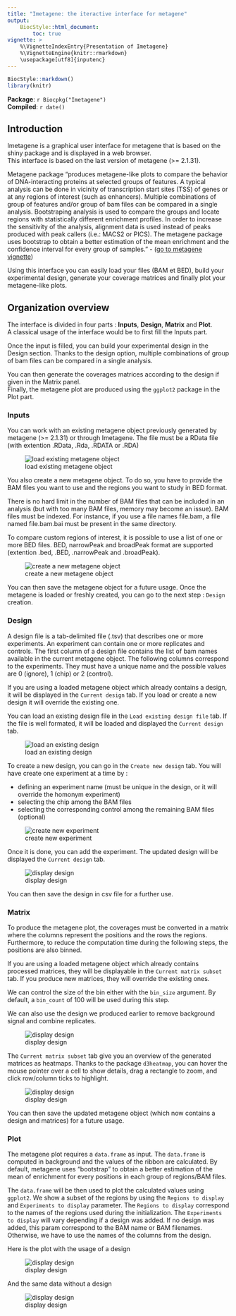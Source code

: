 ```yaml
---
title: "Imetagene: the iteractive interface for metagene"
output:
    BiocStyle::html_document:
        toc: true
vignette: >
    %\VignetteIndexEntry{Presentation of Imetagene}
    %\VignetteEngine{knitr::rmarkdown}
    \usepackage[utf8]{inputenc}
---
```



```r
BiocStyle::markdown()
library(knitr)
```

**Package**: `r Biocpkg("Imetagene")`<br />
**Compiled**: `r date()`<br />

## Introduction
Imetagene is a graphical user interface for metagene that is based on the shiny 
package and is displayed in a web browser. <br/>
This interface is based on the last version of metagene (>= 2.1.31). <br/>

Metagene package "produces metagene-like plots to compare the behavior of
DNA-interacting proteins at selected groups of features. A typical analysis
can be done in vicinity of transcription start sites (TSS) of genes or at any
regions of interest (such as enhancers). Multiple combinations of group of
features and/or group of bam files can be compared in a single analysis.
Bootstraping analysis is used to compare the groups and locate regions with
statistically different enrichment profiles. In order to increase the
sensitivity of the analysis, alignment data is used instead of peaks produced
with peak callers (i.e.: MACS2 or PICS). The metagene package uses bootstrap
to obtain a better estimation of the mean enrichment and the confidence
interval for every group of samples." - 
(<a href="http://bioconductor.org/packages/release/bioc/vignettes/metagene/inst/doc/metagene.html">go to metagene vignette</a>)

Using this interface you can easily load your files (BAM et BED), 
build your experimental design, generate your coverage matrices and finally plot 
your metagene-like plots.<br />

## Organization overview
The interface is divided in four parts : **Inputs**, **Design**, **Matrix** and 
**Plot**. <br />
A classical usage of the interface would be to first fill the Inputs part.

Once the input is filled, you can build your experimental design in the 
Design section. Thanks to the design option, multiple combinations of group of 
bam files can be compared in a single analysis.

You can then generate the coverages matrices according to the design if given in
the Matrix panel. <br />
Finally, the metagene plot are produced using the `ggplot2` package in the Plot 
part.

### Inputs
You can work with an existing metagene object previously generated by metagene 
(>= 2.1.31) or through Imetagene. The file must be a RData file (with extention 
.RData, .Rda, .RDATA or .RDA)<br />

![load existing metagene object](figures/input1.png)

You also create a new metagene object. To do so, you have to provide the BAM 
files you want to use and the regions you want to study in BED format.

There is no hard limit in the number of BAM files that can be included in an 
analysis (but with too many BAM files, memory may become an issue). 
BAM files must be indexed. For instance, if you use a file names file.bam, 
a file named file.bam.bai must be present in the same directory.

To compare custom regions of interest, it is possible to use a list of one or 
more BED files. BED, narrowPeak and broadPeak format are supported 
(extention .bed, .BED, .narrowPeak and .broadPeak).

![create a new metagene object](figures/input2.png)

You can then save the metagene object for a future usage.
Once the metagene is loaded or freshly created, you can go to the next step : 
`Design` creation.

### Design

A design file is a tab-delimited file (.tsv) that describes one or more 
experiments. An experiment can contain one or more replicates and controls. 
The first column of a design file contains the list of bam names available in 
the current metagene object. The following columns correspond to the 
experiments. They must have a unique name and the possible values are 
0 (ignore), 1 (chip) or 2 (control).

If you are using a loaded metagene object which already contains a design, 
it will be displayed in the `Current design` tab. If you load or create a new 
design it will override the existing one.

You can load an existing design file in the `Load existing design file` tab. 
If the file is well formated, it will be loaded and displayed the 
`Current design` tab. <br/>

![load an existing design](figures/design1.png)

To create a new design, you can go in the `Create new design` tab. You will have 
create one experiment at a time by :

* defining an experiment name (must be unique in the design, or it will override
the homonym experiment)
* selecting the chip among the BAM files
* selecting the corresponding control among the remaining BAM files (optional)

![create new experiment](figures/design2.png)

Once it is done, you can add the experiment. The updated design will be 
displayed the `Current design` tab.

![display design](figures/design3.png)

You can then save the design in csv file for a further use.

### Matrix
To produce the metagene plot, the coverages must be converted in a matrix where
the columns represent the positions and the rows the regions. Furthermore, to
reduce the computation time during the following steps, the positions are also
binned.

If you are using a loaded metagene object which already contains processed 
matrices, they will be displayable in the `Current matrix subset` tab. 
If you produce new matrices, they will override the existing ones.

We can control the size of the bin either with the `bin_size` argument. 
By default, a `bin_count` of 100 will be used during this step.

We can also use the design we produced earlier to remove background signal and
combine replicates.

![display design](figures/matrix1.png)

The `Current matrix subset` tab give you an overview of the generated matrices 
as heatmaps. Thanks to the package `d3heatmap`, you can hover the mouse pointer 
over a cell to show details, drag a rectangle to zoom, and click row/column 
ticks to highlight.

![display design](figures/matrix2.png)

You can then save the updated metagene object (which now contains a design and 
matrices) for a future usage.


### Plot

The metagene plot requires a `data.frame` as input. The `data.frame` is computed 
in background and the values of the ribbon are calculated.
By default, metagene uses "bootstrap" to obtain a better estimation of the
mean of enrichment for every positions in each group of regions/BAM files.

The `data.frame` will be then used to plot the calculated
values using `ggplot2`. We show a subset of the regions by using the
`Regions to display` and `Experiments to display` parameter. 
The `Regions to display` correspond to the names of the regions used during the 
initialization. The `Experiments to display` will vary depending if a design was
added. If no design was added, this param correspond to the BAM name or BAM 
filenames. Otherwise, we have to use the names of the columns from the design.

Here is the plot with the usage of a design

![display design](figures/plot1.png)


And the same data without a design

![display design](figures/plot2.png)









